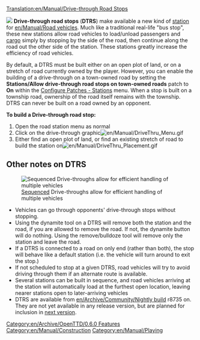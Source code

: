 [[Translation:en/Manual/Drive-through Road Stops]]
{{en/Nightly}}

[[File:en/Manual/DriveThru Bus Stops.gif|left|]]
'''Drive-through road stops''' ('''DTRS''') make available a new kind of [[en/Manual/Stations|station]] for [[en/Manual/Road vehicles]].  Much like a traditional real-life "bus stop", these new stations allow road vehicles to load/unload passengers and [[en/Manual/Cargo|cargo]] simply by stopping by the side of the road, then continue along the road out the other side of the station.  These stations greatly increase the efficiency of road vehicles.

By default, a DTRS must be built either on an open plot of land, or on a stretch of road currently owned by the player.  However, you can enable the building of a drive-through on a town-owned road by setting the '''Stations/Allow drive-through road stops on town-owned roads''' patch to '''On''' within the [[en/Archive/Manual/Settings/Configuring patches/Stations|Configure Patches - Stations]] menu.  When a stop is built on a township road, ownership of the road itself remains with the township.  DTRS can never be built on a road owned by an opponent.


'''To build a Drive-through road stop:'''
#Open the road station menu as normal
#Click on the drive-through graphic[[File:en/Manual/DriveThru Menu.gif|none]]
#Either find an open plot of land, or find an existing stretch of road to build the station on[[File:en/Manual/DriveThru Placement.gif|none]]

==Other notes on DTRS==
[[File:en/Manual/DriveThru Multiple.gif|frame|[[en/Manual/Loading Bays#multistop|Sequenced]] Drive-throughs allow for efficient handling of multiple vehicles]]
*Vehicles can go through opponents' drive-through stops without stopping.
*Using the dynamite tool on a DTRS will remove both the station and the road, if you are allowed to remove the road. If not, the dynamite button will do nothing.  Using the remove/bulldoze tool will remove only the station and leave the road.
*If a DTRS is connected to a road on only end (rather than both), the stop will behave like a default station (i.e. the vehicle will turn around to exit the stop.)
*If not scheduled to stop at a given DTRS, road vehicles will try to avoid driving through them if an alternate route is available.
*Several stations can be built in sequence, and road vehicles arriving at the station will automatically load at the furthest open location, leaving nearer stations open to later-arriving vehicles
*DTRS are available from [[en/Archive/Community/Nightly build]] r8735 on. They are not yet available in any release version, but are planned for inclusion in [[en/Archive/Lists/Roadmap 0.6|next version]].

[[Category:en/Archive/OpenTTD/0.6.0 Features]]
[[Category:en/Manual/Construction]]
[[Category:en/Manual/Playing]]